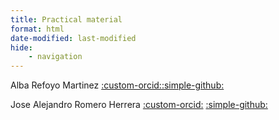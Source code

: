 ```yaml
---
title: Practical material
format: html
date-modified: last-modified
hide: 
    - navigation
---
```


Alba Refoyo Martinez [:custom-orcid:](https://orcid.org/0000-0002-3674-4007)[:simple-github:](https://github.com/albarema)

Jose Alejandro Romero Herrera [:custom-orcid:](https://orcid.org/0000-0002-4765-2087) [:simple-github:](https://github.com/joseale2310)


<!--

| CRediT role                                                                                     | Initials |
|-------------------------------------------------------------------------------------------------|----------|
| [Conceptualization](https://credit.niso.org/contributor-roles/conceptualization/)               |   JARH |
| [Methodology](https://credit.niso.org/contributor-roles/methodology/)                           |   JARH,ARM   |
| [Project administration](https://credit.niso.org/contributor-roles/project-administration/)     |   JARH,ARM   |
| [Resources](https://credit.niso.org/contributor-roles/resources/)                               |   JARH.ARM   |
| [Visualization](https://credit.niso.org/contributor-roles/visualization/)                       |   JARH,ARM   |
| [Writing - original draft](https://credit.niso.org/contributor-roles/writing-original-draft/)   |   JARH   |
| [Writing - review & editing](https://credit.niso.org/contributor-roles/writing-review-editing/) |   ARM   |
| [Data curation](https://credit.niso.org/contributor-roles/data-curation/)                       |   JARH   |
| [Formal Analysis](https://credit.niso.org/contributor-roles/formal-analysis/)                   |   JARH   |
| [Funding acquisition](https://credit.niso.org/contributor-roles/funding-acquisition/)           |   JARH   |
| [Investigation](https://credit.niso.org/contributor-roles/investigation/)                       |   JARH   |
| [Software](https://credit.niso.org/contributor-roles/software/)                                 |   JARH   |
| [Supervision](https://credit.niso.org/contributor-roles/supervision/)                           |   JARH   |
| [Validation](https://credit.niso.org/contributor-roles/validation/)                             |   JARH   |
-->